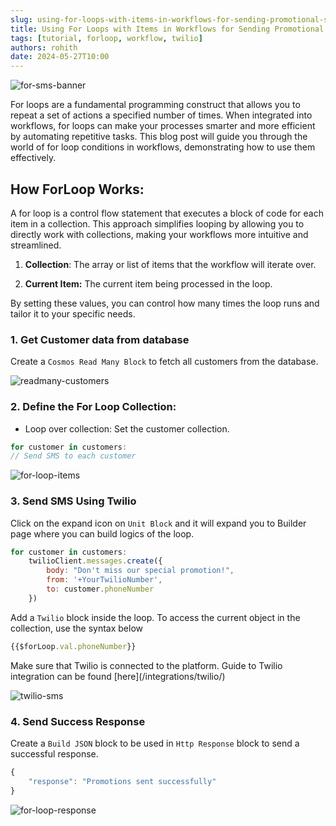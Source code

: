 ```yaml
---
slug: using-for-loops-with-items-in-workflows-for-sending-promotional-sms-messages
title: Using For Loops with Items in Workflows for Sending Promotional SMS Messages
tags: [tutorial, forloop, workflow, twilio]
authors: rohith
date: 2024-05-27T10:00
---
```


![for-sms-banner](/assets/blogs/using-for-loops-with-items-in-workflows-for-sending-promotional-sms-messages/for-sms-banner.png)

For loops are a fundamental programming construct that allows you to repeat a set of actions a specified number of times. When integrated into workflows, for loops can make your processes smarter and more efficient by automating repetitive tasks. This blog post will guide you through the world of for loop conditions in workflows, demonstrating how to use them effectively.
 
## How ForLoop Works:
 
A for loop is a control flow statement that executes a block of code for each item in a collection. This approach simplifies looping by allowing you to directly work with collections, making your workflows more intuitive and streamlined.

1. **Collection**: The array or list of items that the workflow will iterate over. 

2. **Current Item:** The current item being processed in the loop.
 
By setting these values, you can control how many times the loop runs and tailor it to your specific needs.

### 1. Get Customer data from database

Create a `Cosmos Read Many Block` to fetch all customers from the database.

![readmany-customers](/assets/blogs/using-for-loops-with-items-in-workflows-for-sending-promotional-sms-messages/readmany-customers.png)
 

### 2. Define the For Loop Collection:

- Loop over collection: Set the customer collection.
```jsx
for customer in customers:
// Send SMS to each customer
```

![for-loop-items](/assets/blogs/using-for-loops-with-items-in-workflows-for-sending-promotional-sms-messages/for-loop-items.png)

### 3. Send SMS Using Twilio

Click on the expand icon on `Unit Block` and it will expand you to Builder page where you can build logics of the loop.

```jsx Sample Pseudo Code
for customer in customers:  
    twilioClient.messages.create({
        body: "Don't miss our special promotion!",
        from: '+YourTwilioNumber',
        to: customer.phoneNumber
    })
```

Add a `Twilio` block inside the loop. 
To access the current object in the collection, use the syntax below 
```jsx 
{{$forLoop.val.phoneNumber}}
```

<Info>
Make sure that Twilio is connected to the platform. Guide to Twilio integration can be found [here](/integrations/twilio/)
</Info>

![twilio-sms](/assets/blogs/using-for-loops-with-items-in-workflows-for-sending-promotional-sms-messages/twilio-sms.png)

### 4. Send Success Response

Create a `Build JSON` block to be used in `Http Response` block to send a successful response.

```jsx
{
    "response": "Promotions sent successfully"
}
```

![for-loop-response](/assets/blogs/using-for-loops-with-items-in-workflows-for-sending-promotional-sms-messages/for-loop-response.png)
